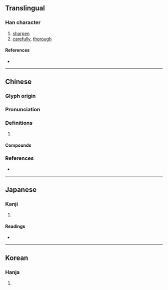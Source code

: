 {{also|剀}}
{{character info/new}}
==Translingual==

===Han character===
{{Han char|rn=18|rad=刀|as=10|sn=12|four=22100|canj=UTLN|ids=⿰豈刂}}

# [[sharpen]]
# [[carefully]], [[thorough]]

====References====
* {{Han ref|kx=0142.450|dkj=02122|dj=0323.080|hdz=10350.070|uh=5274|ud=21108|bh=B3CF|bd=46031}}

----

==Chinese==
{{zh-forms|s=剀}}

===Glyph origin===
{{Han etym}}

===Pronunciation===
{{zh-pron
|m=kǎi
|c=hoi2,goi1
|mc=y
|oc=y
|cat=
}}

===Definitions===
{{zh-hanzi}}

# {{rfdef|zh}}

====Compounds====
{{zh-der|剴切}}

===References===
* {{R:yue:mfccd}}

----

==Japanese==

===Kanji===
{{ja-kanji|grade=|rs=刀10}}

# {{defn|lang=ja|sort=刀10}}

====Readings====
* {{ja-readings|on=[[がい]] (gai), [[かい]] (kai)|kun=[[きる]] (kiru), [[こする]] (kosuru)}}

----

==Korean==

===Hanja===
{{ko-hanja|hangeul=개|rv=gae|mr=kae}}

# {{defn|lang=ko|sort=刀10}}